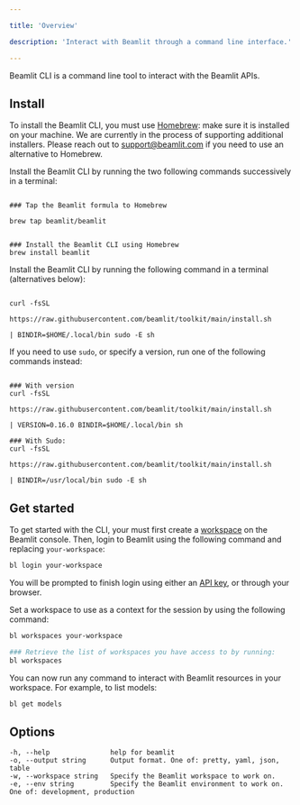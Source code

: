 ```yaml
---

title: 'Overview'

description: 'Interact with Beamlit through a command line interface.'

---
```


Beamlit CLI is a command line tool to interact with the Beamlit APIs.

## Install

<AccordionGroup>

<Accordion title="Install on Mac" icon="apple">

<Warning>To install the Beamlit CLI, you must use [Homebrew](https://brew.sh/): make sure it is installed on your machine. We are currently in the process of supporting additional installers. Please reach out to [support@beamlit.com](mailto:support@beamlit.com) if you need to use an alternative to Homebrew.</Warning>

Install the Beamlit CLI by running the two following commands successively in a terminal:

```shell 

### Tap the Beamlit formula to Homebrew

brew tap beamlit/beamlit

```

```shell 

### Install the Beamlit CLI using Homebrew
brew install beamlit

```

</Accordion>

<Accordion title="Install on Linux" icon="linux">

Install the Beamlit CLI by running the following command in a terminal (alternatives below):

```shell 

curl -fsSL

https://raw.githubusercontent.com/beamlit/toolkit/main/install.sh

| BINDIR=$HOME/.local/bin sudo -E sh

```

If you need to use `sudo`, or specify a version, run one of the following commands instead:

```shell 

### With version
curl -fsSL

https://raw.githubusercontent.com/beamlit/toolkit/main/install.sh

| VERSION=0.16.0 BINDIR=$HOME/.local/bin sh

### With Sudo:
curl -fsSL

https://raw.githubusercontent.com/beamlit/toolkit/main/install.sh

| BINDIR=/usr/local/bin sudo -E sh

```

</Accordion>

</AccordionGroup>

## Get started

To get started with the CLI, your must first create a [workspace](../Security/Workspace-access-control) on the Beamlit console. Then, login to Beamlit using the following command and replacing `your-workspace`:

```bash
bl login your-workspace
```

You will be prompted to finish login using either an [API key](../Security/Access-tokens), or through your browser.

Set a workspace to use as a context for the session by using the following command:

```bash
bl workspaces your-workspace

### Retrieve the list of workspaces you have access to by running:
bl workspaces
```

You can now run any command to interact with Beamlit resources in your workspace. For example, to list models:

```bash
bl get models
```

## **Options**

```
-h, --help               help for beamlit
-o, --output string      Output format. One of: pretty, yaml, json, table
-w, --workspace string   Specify the Beamlit workspace to work on.
-e, --env string         Specify the Beamlit environment to work on. One of: development, production
```